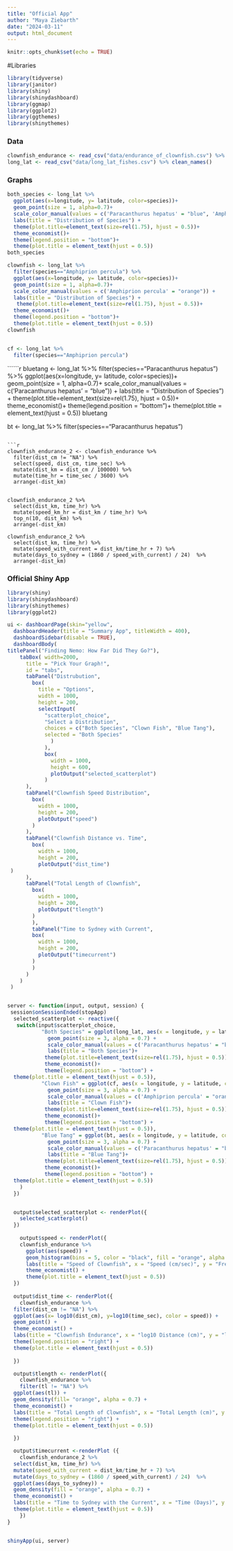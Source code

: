 ```yaml
---
title: "Official App"
author: "Maya Ziebarth"
date: "2024-03-11"
output: html_document
---
```


```r
knitr::opts_chunk$set(echo = TRUE)
```

#Libraries 
```r
library(tidyverse)
library(janitor)
library(shiny)
library(shinydashboard)
library(ggmap)
library(ggplot2)
library(ggthemes)
library(shinythemes)
```


### Data
```r
clownfish_endurance <- read_csv("data/endurance_of_clownfish.csv") %>% clean_names()
long_lat <- read_csv("data/long_lat_fishes.csv") %>% clean_names()
```

### Graphs
```r
both_species <- long_lat %>% 
  ggplot(aes(x=longitude, y= latitude, color=species))+
  geom_point(size = 1, alpha=0.7)+
  scale_color_manual(values = c('Paracanthurus hepatus' = "blue", 'Amphiprion percula' = "orange")) +
  labs(title = "Distribution of Species") +
  theme(plot.title=element_text(size=rel(1.75), hjust = 0.5))+
  theme_economist()+
  theme(legend.position = "bottom")+
  theme(plot.title = element_text(hjust = 0.5))
both_species
```

```r
clownfish <- long_lat %>% 
  filter(species=="Amphiprion percula") %>%
  ggplot(aes(x=longitude, y= latitude, color=species))+
  geom_point(size = 1, alpha=0.7)+
  scale_color_manual(values = c('Amphiprion percula' = "orange")) +
  labs(title = "Distribution of Species") +
   theme(plot.title=element_text(size=rel(1.75), hjust = 0.5))+
  theme_economist()+
  theme(legend.position = "bottom")+
  theme(plot.title = element_text(hjust = 0.5))
clownfish


cf <- long_lat %>% 
  filter(species=="Amphiprion percula")
```

``````r
bluetang <- long_lat %>% 
  filter(species=="Paracanthurus hepatus") %>%
  ggplot(aes(x=longitude, y= latitude, color=species))+
  geom_point(size = 1, alpha=0.7)+
  scale_color_manual(values = c('Paracanthurus hepatus' = "blue")) +
  labs(title = "Distribution of Species") +
   theme(plot.title=element_text(size=rel(1.75), hjust = 0.5))+
  theme_economist()+
  theme(legend.position = "bottom")+
  theme(plot.title = element_text(hjust = 0.5))
bluetang

bt <- long_lat %>% 
  filter(species=="Paracanthurus hepatus")
```

```r
clownfish_endurance_2 <- clownfish_endurance %>%
  filter(dist_cm != "NA") %>%
  select(speed, dist_cm, time_sec) %>%
  mutate(dist_km = dist_cm / 100000) %>%
  mutate(time_hr = time_sec / 3600) %>%
  arrange(-dist_km)


clownfish_endurance_2 %>%
  select(dist_km, time_hr) %>%
  mutate(speed_km_hr = dist_km / time_hr) %>%
  top_n(10, dist_km) %>%
  arrange(-dist_km)

clownfish_endurance_2 %>% 
  select(dist_km, time_hr) %>%
  mutate(speed_with_current = dist_km/time_hr + 7) %>% 
  mutate(days_to_sydney = (1860 / speed_with_current) / 24)  %>%
  arrange(-dist_km)
```

### Official Shiny App
```r
library(shiny)
library(shinydashboard)
library(shinythemes)
library(ggplot2)

ui <- dashboardPage(skin="yellow",
  dashboardHeader(title = "Summary App", titleWidth = 400),
  dashboardSidebar(disable = TRUE),
  dashboardBody(
titlePanel("Finding Nemo: How Far Did They Go?"),
    tabBox( width=2000, 
      title = "Pick Your Graph!",
      id = "tabs",
      tabPanel("Distrubution",
        box(
          title = "Options",
          width = 1000,
          height = 200,
          selectInput(
            "scatterplot_choice",
            "Select a Distribution",
            choices = c("Both Species", "Clown Fish", "Blue Tang"),
            selected = "Both Species"
              )
            ),
            box(
              width = 1000,
              height = 600,
              plotOutput("selected_scatterplot")
            )
      ),
      tabPanel("Clownfish Speed Distribution",
        box(
          width = 1000,
          height = 200,
          plotOutput("speed")
        )
      ),
      tabPanel("Clownfish Distance vs. Time",
        box(
          width = 1000,
          height = 200,
          plotOutput("dist_time")
 )
      ),
      tabPanel("Total Length of Clownfish",
        box(
          width = 1000,
          height = 200,
          plotOutput("tlength")
        )
        ),
        tabPanel("Time to Sydney with Current",
        box(
          width = 1000,
          height = 200,
          plotOutput("timecurrent")
        )
        )
      )
    )
 )


server <- function(input, output, session) {
 session$onSessionEnded(stopApp)
  selected_scatterplot <- reactive({
   switch(input$scatterplot_choice,
           "Both Species" = ggplot(long_lat, aes(x = longitude, y = latitude, color = species)) +
             geom_point(size = 3, alpha = 0.7) +
             scale_color_manual(values = c('Paracanthurus hepatus' = "blue", 'Amphiprion percula' = "orange")) +
             labs(title = "Both Species")+
            theme(plot.title=element_text(size=rel(1.75), hjust = 0.5))+
            theme_economist()+
            theme(legend.position = "bottom") + 
  theme(plot.title = element_text(hjust = 0.5)),
           "Clown Fish" = ggplot(cf, aes(x = longitude, y = latitude, color = species)) +
             geom_point(size = 3, alpha = 0.7) +
             scale_color_manual(values = c('Amphiprion percula' = "orange")) +
             labs(title = "Clown Fish")+
            theme(plot.title=element_text(size=rel(1.75), hjust = 0.5))+
            theme_economist()+
            theme(legend.position = "bottom") + 
  theme(plot.title = element_text(hjust = 0.5)),
           "Blue Tang" = ggplot(bt, aes(x = longitude, y = latitude, color = species)) +
             geom_point(size = 3, alpha = 0.7) +
             scale_color_manual(values = c('Paracanthurus hepatus' = "blue")) +
             labs(title = "Blue Tang")+
            theme(plot.title=element_text(size=rel(1.75), hjust = 0.5))+
            theme_economist()+
            theme(legend.position = "bottom") + 
  theme(plot.title = element_text(hjust = 0.5))
    )
  })


  output$selected_scatterplot <- renderPlot({
    selected_scatterplot()
  })
  
    output$speed <- renderPlot({
    clownfish_endurance %>%
      ggplot(aes(speed)) +
      geom_histogram(bins = 5, color = "black", fill = "orange", alpha = 0.8) +
      labs(title = "Speed of Clownfish", x = "Speed (cm/sec)", y = "Frequency") +
      theme_economist() +
      theme(plot.title = element_text(hjust = 0.5))
  })
    
  output$dist_time <- renderPlot({
    clownfish_endurance %>%
  filter(dist_cm != "NA") %>%
  ggplot(aes(x= log10(dist_cm), y=log10(time_sec), color = speed)) +
  geom_point() +
  theme_economist() + 
  labs(title = "Clownfish Endurance", x = "log10 Distance (cm)", y = "log10 Time (sec)", color = "Speed (cm/sec)") + 
  theme(legend.position = "right") + 
  theme(plot.title = element_text(hjust = 0.5))
    
  })

  output$tlength <- renderPlot({
    clownfish_endurance %>%
    filter(tl != "NA") %>%
  ggplot(aes(tl)) + 
  geom_density(fill= "orange", alpha = 0.7) + 
  theme_economist() + 
  labs(title = "Total Length of Clownfish", x = "Total Length (cm)", y = "Density") + 
  theme(legend.position = "right") + 
  theme(plot.title = element_text(hjust = 0.5)) 
    
  })

  output$timecurrent <-renderPlot ({
    clownfish_endurance_2 %>% 
  select(dist_km, time_hr) %>%
  mutate(speed_with_current = dist_km/time_hr + 7) %>% 
  mutate(days_to_sydney = (1860 / speed_with_current) / 24)  %>%
  ggplot(aes(days_to_sydney)) + 
  geom_density(fill = "orange", alpha = 0.7) +
  theme_economist() +
  labs(title = "Time to Sydney with the Current", x = "Time (Days)", y = "Density") + 
  theme(plot.title = element_text(hjust = 0.5))
    })
}


shinyApp(ui, server)
```